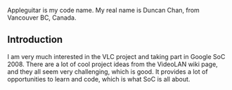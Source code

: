 Appleguitar is my code name.  My real name is Duncan Chan, from Vancouver BC, Canada.

== Introduction ==

I am very much interested in the VLC project and taking part in Google SoC 2008.  There are a lot of cool project ideas from the VideoLAN wiki page, and they all seem very challenging, which is good.  It provides a lot of opportunities to learn and code, which is what SoC is all about.